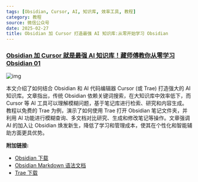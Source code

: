 ```yaml
---
tags: [Obsidian, Cursor, AI, 知识库, 效率工具, 教程]
category: 教程
source: 微信公众号
date: 2025-02-27
title: Obsidian 加 Cursor 打造最强 AI 知识库:从零开始学习 Obsidian
---
```


### [Obsidian 加 Cursor 就是最强 AI 知识库！藏师傅教你从零学习 Obsidian 01](https://mp.weixin.qq.com/s/3mlhd5lRBSz3t8NSR8o3yg)

![img](https://img.mengpeng.tech/i/2025/02/27/67bff4cdb2eed.webp)

本文介绍了如何结合 Obsidian 和 AI 代码编辑器 Cursor (或 Trae) 打造强大的 AI 知识库。文章指出，传统 Obsidian 依赖关键词搜索，在大知识库中效率低下，而 Cursor 等 AI 工具可以理解模糊问题，基于笔记库进行检索、研究和内容生成。教程以免费的 Trae 为例，演示了如何使用 Trae 打开 Obsidian 笔记文件夹，并利用 AI 功能进行模糊查询、多文档对比研究、生成和修改笔记等操作。文章强调 AI 的加入让 Obsidian 焕发新生，降低了学习和管理成本，使其在个性化和智能辅助方面更具优势。

**附加链接:**

-   [Obsidian 下载](https://obsidian.md/)
-   [Obsidian Markdown 语法文档](https://publish.obsidian.md/help-zh/%E7%BC%96%E8%BE%91%E4%B8%8E%E6%A0%BC%E5%BC%8F%E5%8C%96/%E5%9F%BA%E6%9C%AC%E6%A0%BC%E5%BC%8F%E8%AF%AD%E6%B3%95)
-   [Trae 下载](https://www.trae.ai/)
